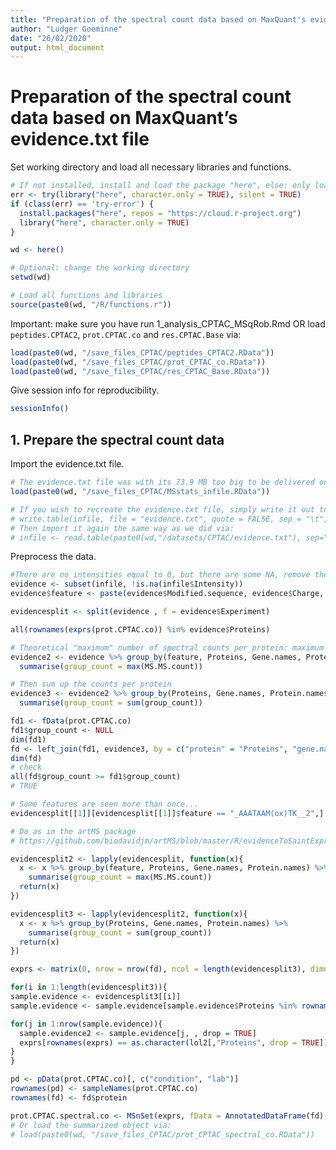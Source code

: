 ```yaml
---
title: "Preparation of the spectral count data based on MaxQuant's evidence.txt file"
author: "Ludger Goeminne"
date: "26/02/2020"
output: html_document
---
```


# Preparation of the spectral count data based on MaxQuant's evidence.txt file

Set working directory and load all necessary libraries and functions.

```r
# If not installed, install and load the package "here", else: only load the package.
err <- try(library("here", character.only = TRUE), silent = TRUE)
if (class(err) == 'try-error') {
  install.packages("here", repos = "https://cloud.r-project.org")
  library("here", character.only = TRUE)
}

wd <- here()

# Optional: change the working directory
setwd(wd)

# Load all functions and libraries
source(paste0(wd, "/R/functions.r"))
```

Important: make sure you have run 1_analysis_CPTAC_MSqRob.Rmd OR load `peptides.CPTAC2`, `prot.CPTAC.co` and `res.CPTAC.Base` via:

```r
load(paste0(wd, "/save_files_CPTAC/peptides_CPTAC2.RData"))
load(paste0(wd, "/save_files_CPTAC/prot_CPTAC_co.RData"))
load(paste0(wd, "/save_files_CPTAC/res_CPTAC_Base.RData"))
```

Give session info for reproducibility.

```r
sessionInfo()
```

## 1. Prepare the spectral count data

Import the evidence.txt file.

```r
# The evidence.txt file was with its 73.9 MB too big to be delivered on a GitHub server. However, you can load it in via the following .RData file:
load(paste0(wd, "/save_files_CPTAC/MSstats_infile.RData"))

# If you wish to recreate the evidence.txt file, simply write it out to a tab-delimited file again via:
# write.table(infile, file = "evidence.txt", quote = FALSE, sep = "\t", na = "", row.names = FALSE, col.names = TRUE)
# Then import it again the same way as we did via:
# infile <- read.table(paste0(wd,"/datasets/CPTAC/evidence.txt"), sep="\t", header=TRUE)
```

Preprocess the data.

```r
#There are no intensities equal to 0, but there are some NA, remove them:
evidence <- subset(infile, !is.na(infile$Intensity))
evidence$feature <- paste(evidence$Modified.sequence, evidence$Charge, sep = "_")

evidencesplit <- split(evidence , f = evidence$Experiment)

all(rownames(exprs(prot.CPTAC.co)) %in% evidence$Proteins)

# Theoretical "maximum" number of spectral counts per protein: maximum number of counts per feature over all the samples
evidence2 <- evidence %>% group_by(feature, Proteins, Gene.names, Protein.names) %>%
  summarise(group_count = max(MS.MS.count))

# Then sum up the counts per protein
evidence3 <- evidence2 %>% group_by(Proteins, Gene.names, Protein.names) %>%
  summarise(group_count = sum(group_count))

fd1 <- fData(prot.CPTAC.co)
fd1$group_count <- NULL
dim(fd1)
fd <- left_join(fd1, evidence3, by = c("protein" = "Proteins", "gene.name" = "Gene.names", "protein.name" = "Protein.names"))
dim(fd)
# check
all(fd$group_count >= fd1$group_count)
# TRUE

# Some features are seen more than once...
evidencesplit[[1]][evidencesplit[[1]]$feature == "_AAATAAM(ox)TK__2",]

# Do as in the artMS package
# https://github.com/biodavidjm/artMS/blob/master/R/evidenceToSaintExpressFormat.R

evidencesplit2 <- lapply(evidencesplit, function(x){
  x <- x %>% group_by(feature, Proteins, Gene.names, Protein.names) %>%
    summarise(group_count = max(MS.MS.count))
  return(x)
})

evidencesplit3 <- lapply(evidencesplit2, function(x){
  x <- x %>% group_by(Proteins, Gene.names, Protein.names) %>%
    summarise(group_count = sum(group_count))
  return(x)
})

exprs <- matrix(0, nrow = nrow(fd), ncol = length(evidencesplit3), dimnames = dimnames(exprs(prot.CPTAC.co)))

for(i in 1:length(evidencesplit3)){
sample.evidence <- evidencesplit3[[i]]
sample.evidence <- sample.evidence[sample.evidence$Proteins %in% rownames(exprs),]

for(j in 1:nrow(sample.evidence)){
  sample.evidence2 <- sample.evidence[j, , drop = TRUE]
  exprs[rownames(exprs) == as.character(lol2[,"Proteins", drop = TRUE]), i] <- sample.evidence2[,"group_count", drop = TRUE]
}
}

pd <- pData(prot.CPTAC.co)[, c("condition", "lab")]
rownames(pd) <- sampleNames(prot.CPTAC.co)
rownames(fd) <- fd$protein

prot.CPTAC.spectral.co <- MSnSet(exprs, fData = AnnotatedDataFrame(fd), pData = AnnotatedDataFrame(pd))
# Or load the summarized object via:
# load(paste0(wd, "/save_files_CPTAC/prot_CPTAC_spectral_co.RData"))
```
